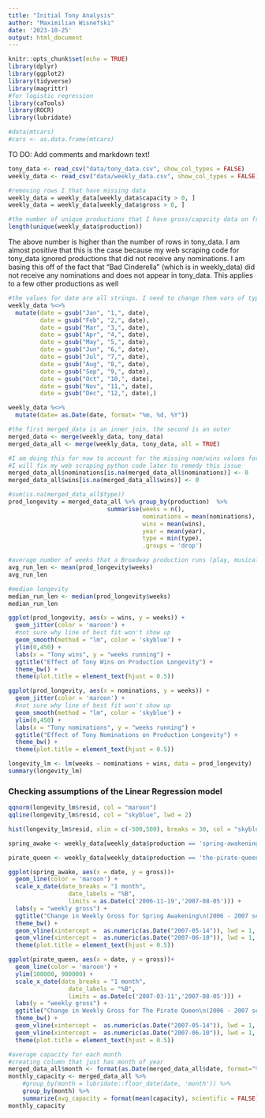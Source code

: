 ```yaml
---
title: "Initial Tony Analysis"
author: "Maximilian Wisnefski"
date: '2023-10-25'
output: html_document
---
```


```r
knitr::opts_chunk$set(echo = TRUE)
library(dplyr)
library(ggplot2)
library(tidyverse)
library(magrittr)
#for logistic regression
library(caTools)
library(ROCR)
library(lubridate)

#data(mtcars)
#cars <- as.data.frame(mtcars)
```


TO DO: Add comments and markdown text!

```r
tony_data <- read_csv("data/tony_data.csv", show_col_types = FALSE)
weekly_data <- read_csv("data/weekly_data.csv", show_col_types = FALSE)
```

```r
#removing rows I that have missing data
weekly_data = weekly_data[weekly_data$capacity > 0, ] 
weekly_data = weekly_data[weekly_data$gross > 0, ] 

#the number of unique productions that I have gross/capacity data on from 1979 - 2023
length(unique(weekly_data$production))
```


The above number is higher than the number of rows in tony_data. I am almost positive that this is the case because my web scraping code for tony_data ignored productions that did not receive any nominations. I am basing this off of the fact that "Bad Cinderella" (which is in weekly_data) did not receive any nominations and does not appear in tony_data. This applies to a few other productions as well

```r
#the values for date are all strings. I need to change them vars of type date
weekly_data %<>%
  mutate(date = gsub("Jan", "1,", date),
         date = gsub("Feb", "2,", date),
         date = gsub("Mar", "3,", date),
         date = gsub("Apr", "4,", date),
         date = gsub("May", "5,", date),
         date = gsub("Jun", "6,", date),
         date = gsub("Jul", "7,", date),
         date = gsub("Aug", "8,", date),
         date = gsub("Sep", "9,", date),
         date = gsub("Oct", "10,", date),
         date = gsub("Nov", "11,", date),
         date = gsub("Dec", "12,", date),)

weekly_data %<>%
  mutate(date= as.Date(date, format= "%m, %d, %Y"))
```

```r
#the first merged_data is an inner join, the second is an outer
merged_data <- merge(weekly_data, tony_data)
merged_data_all <- merge(weekly_data, tony_data, all = TRUE)
```

```r
#I am doing this for now to account for the missing nom/wins values for productions that did not receive any noms
#I will fix my web scraping python code later to remedy this issue
merged_data_all$nominations[is.na(merged_data_all$nominations)] <- 0
merged_data_all$wins[is.na(merged_data_all$wins)] <- 0
```

```r
#sum(is.na(merged_data_all$type))
prod_longevity = merged_data_all %>% group_by(production)  %>%
                            summarise(weeks = n(), 
                                      nominations = mean(nominations), 
                                      wins = mean(wins),
                                      year = mean(year), 
                                      type = min(type), 
                                      .groups = 'drop')

```


```r
#average number of weeks that a Broadway production runs (play, musical, special)
avg_run_len <- mean(prod_longevity$weeks)
avg_run_len
```

```r
#median longevity
median_run_len <- median(prod_longevity$weeks)
median_run_len
```




```r
ggplot(prod_longevity, aes(x = wins, y = weeks)) +
  geom_jitter(color = 'maroon') +
  #not sure why line of best fit won't show up
  geom_smooth(method = "lm", color = 'skyblue') +
  ylim(0,450) +
  labs(x = "Tony wins", y = "weeks running") +
  ggtitle("Effect of Tony Wins on Production Longevity") +
  theme_bw() + 
  theme(plot.title = element_text(hjust = 0.5))
```

```r
ggplot(prod_longevity, aes(x = nominations, y = weeks)) +
  geom_jitter(color = 'maroon') +
  #not sure why line of best fit won't show up
  geom_smooth(method = "lm", color = 'skyblue') +
  ylim(0,450) +
  labs(x = "Tony nominations", y = "weeks running") +
  ggtitle("Effect of Tony Nominations on Production Longevity") +
  theme_bw() +
  theme(plot.title = element_text(hjust = 0.5))
```

```r
longevity_lm <- lm(weeks ~ nominations + wins, data = prod_longevity)
summary(longevity_lm)
```

### Checking assumptions of the Linear Regression model

```r
qqnorm(longevity_lm$resid, col = "maroon")
qqline(longevity_lm$resid, col = "skyblue", lwd = 2)
```


```r
hist(longevity_lm$resid, xlim = c(-500,500), breaks = 30, col = "skyblue")
```


```r
spring_awake <- weekly_data[weekly_data$production == 'spring-awakening-448811',] 

pirate_queen <- weekly_data[weekly_data$production == 'the-pirate-queen-426183',] 
```

```r
ggplot(spring_awake, aes(x = date, y = gross))+
  geom_line(color = 'maroon') +
  scale_x_date(date_breaks = "1 month", 
                 date_labels = "%B",
                 limits = as.Date(c('2006-11-19','2007-08-05'))) +
  labs(y = "weekly gross") +
  ggtitle("Change in Weekly Gross for Spring Awakening\n(2006 - 2007 season)") +
  theme_bw() +
  geom_vline(xintercept =  as.numeric(as.Date("2007-05-14")), lwd = 1, color = 'skyblue') +
  geom_vline(xintercept =  as.numeric(as.Date("2007-06-10")), lwd = 1, color = 'skyblue') +
  theme(plot.title = element_text(hjust = 0.5))
```

```r
ggplot(pirate_queen, aes(x = date, y = gross))+
  geom_line(color = 'maroon') +
  ylim(100000, 900000) +
  scale_x_date(date_breaks = "1 month", 
                 date_labels = "%B",
                 limits = as.Date(c('2007-03-11','2007-08-05'))) +
  labs(y = "weekly gross") +
  ggtitle("Change in Weekly Gross for The Pirate Queen\n(2006 - 2007 season)") +
  theme_bw() +
  geom_vline(xintercept =  as.numeric(as.Date("2007-05-14")), lwd = 1, color = 'skyblue') +
  geom_vline(xintercept =  as.numeric(as.Date("2007-06-10")), lwd = 1, color = 'skyblue') +
  theme(plot.title = element_text(hjust = 0.5))
```


```r
#average capacity for each month
#creating column that just has month of year
merged_data_all$month <- format(as.Date(merged_data_all$date, format="%d/%m/%Y"),"%m")
monthly_capacity <- merged_data_all %>% 
    #group_by(month = lubridate::floor_date(date, 'month')) %>%
    group_by(month) %>%
    summarize(avg_capacity = format(mean(capacity), scientific = FALSE))
monthly_capacity
```



